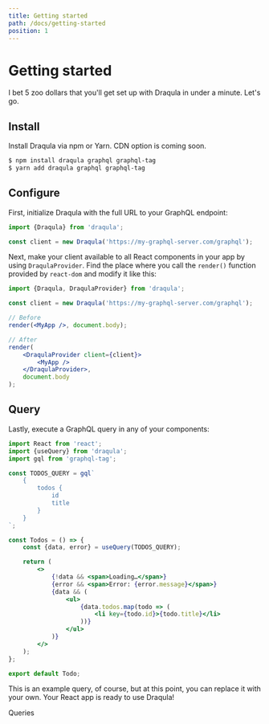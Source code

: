 ```yaml
---
title: Getting started
path: /docs/getting-started
position: 1
---
```


# Getting started

I bet 5 zoo dollars that you'll get set up with Draqula in under a minute. Let's go.

## Install

Install Draqula via npm or Yarn. CDN option is coming soon.

```bash
$ npm install draqula graphql graphql-tag
$ yarn add draqula graphql graphql-tag
```

## Configure

First, initialize Draqula with the full URL to your GraphQL endpoint:

```js
import {Draqula} from 'draqula';

const client = new Draqula('https://my-graphql-server.com/graphql');
```

Next, make your client available to all React components in your app by using `DraqulaProvider`.
Find the place where you call the `render()` function provided by `react-dom` and modify it like this:

```jsx
import {Draqula, DraqulaProvider} from 'draqula';

const client = new Draqula('https://my-graphql-server.com/graphql');

// Before
render(<MyApp />, document.body);

// After
render(
	<DraqulaProvider client={client}>
		<MyApp />
	</DraqulaProvider>,
	document.body
);
```

## Query

Lastly, execute a GraphQL query in any of your components:

```jsx
import React from 'react';
import {useQuery} from 'draqula';
import gql from 'graphql-tag';

const TODOS_QUERY = gql`
	{
		todos {
			id
			title
		}
	}
`;

const Todos = () => {
	const {data, error} = useQuery(TODOS_QUERY);

	return (
		<>
			{!data && <span>Loading…</span>}
			{error && <span>Error: {error.message}</span>}
			{data && (
				<ul>
					{data.todos.map(todo => (
						<li key={todo.id}>{todo.title}</li>
					))}
				</ul>
			)}
		</>
	);
};

export default Todo;
```

This is an example query, of course, but at this point, you can replace it with your own.
Your React app is ready to use Draqula!

<NextPageLink to="/docs/queries">Queries</NextPageLink>
